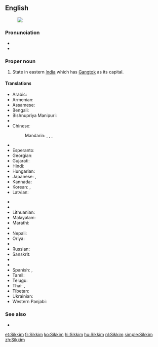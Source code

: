 ==English==
{{wikipedia}}
[[Image:Sikkim in India (disputed hatched).svg|thumb|]]
===Pronunciation===
* {{IPA|/ˈsik.im/}}
* {{audio|Lif-Sikkim.ogg|Audio (Limbu)}}

===Proper noun===
{{en-proper noun}}

# State in eastern [[India]] which has [[Gangtok]] as its capital.

====Translations====
{{trans-top|state in eastern India which has Gangtok as its capital}}
* Arabic: {{t-|ar|سيكيم|m|tr=sikīm}}
* Armenian: {{t-|hy|Սիկկիմ|tr=Sikkim}}
* Assamese: {{t|as|ছিক্কিম|sc=Beng}}
* Bengali: {{t-|bn|সিক্কিম|tr=sikkim|sc=Beng}}
* Bishnupriya Manipuri: {{tø|bpy|সিকিম}}
* {{trreq|hne}}
* Chinese:
*: Mandarin: {{t|cmn|錫金|sc=Hani}}, {{t|cmn|锡金|tr=Xī​jīn​|sc=Hani}}, {{t|cmn|錫金邦|sc=Hani}}, {{t|cmn|锡金邦|tr=Xī​jīn-bāng|sc=Hani}}
* {{trreq|dz}}
* Esperanto: {{t|eo|Sikimo}}
* Georgian: {{t-|ka|სიკიმი|tr=sikimi|sc=Geor}}
* Gujarati: {{t-|gu|સિક્કિમ|sc=Gujr}}
* Hindi: {{t+|hi|सिक्किम|tr=sikkim}}
* Hungarian: {{t|hu|Szikkim}}
* Japanese: {{t-|ja|シッキム州|tr=Sikkimu-shū}}, {{t-|ja|シッキム|tr=Sikkimu}}
* Kannada: {{t-|kn|ಸಿಕ್ಕಿಂ|sc=Knda}}
* Korean: {{t+|ko|시킴 주|tr=Sikim ju|sc=Hang}}, {{t-|ko|시킴|tr=Sikim|sc=Hang}}
* Latvian: {{t|lv|Sikima}}
{{trans-mid}}
* {{trreq|lep}}
* {{trreq|lif}}
* Lithuanian: {{t|lt|Sikimas}}
* Malayalam: {{t-|ml|സിക്കിം|sc=Mlym}}
* Marathi: {{t-|mr|सिक्किम|tr=sikkim|sc=Deva}}
* {{trreq|Mizo}}
* Nepali: {{t+|ne|सिक्किम|sc=Deva}}
* Oriya: {{t|or|ସିକିମ|tr=sikim|sc=Orya}}
* {{trreq|Punjabi}}
* Russian: {{t-|ru|Сикким|m|tr=Sikkím}}
* Sanskrit: {{t-|sa|सिक्किम}}
* {{trreq|sat}}
* {{trreq|sip}}
* Spanish: {{t-|es|Sikkim}}, {{t-|es|Sikín}}
* Tamil: {{t-|ta|சிக்கிம்|tr=sikkim}}
* Telugu: {{t+|te|సిక్కిం}}
* Thai: {{t-|th|รัฐสิกขิม|tr=rát sìk-kĭm}}, {{t-|th|สิกขิม|tr=sìk-kĭm}}
* Tibetan: {{t-|bo|འབྲས་ལྗོངས|tr='bras ljongs|sc=Tibt}}
* Ukrainian: {{t|uk|Сіккім|sc=Cyrl}}
* Western Panjabi: {{t+|pnb|سکم}}
{{trans-bottom}}

===See also===
* {{list|en|states of India}}

[[et:Sikkim]]
[[fr:Sikkim]]
[[ko:Sikkim]]
[[hi:Sikkim]]
[[hu:Sikkim]]
[[nl:Sikkim]]
[[simple:Sikkim]]
[[zh:Sikkim]]